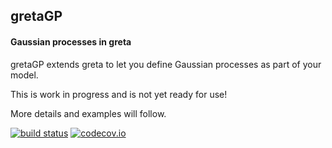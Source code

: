 ## gretaGP

#### Gaussian processes in greta

gretaGP extends greta to let you define Gaussian processes as part of your model.

This is work in progress and is not yet ready for use!

More details and examples will follow.

[![build status](https://travis-ci.org/greta-dev/gretaGP.svg?branch=master)](https://travis-ci.org/greta-dev/gretaGP)
[![codecov.io](https://codecov.io/github/greta-dev/gretaGP/coverage.svg?branch=master)](https://codecov.io/github/greta-dev/gretaGP?branch=master)
